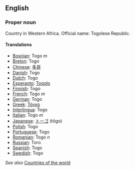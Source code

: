 ==English==

===Proper noun===

Country in Western Africa. Official name: Togolese Republic.

====Translations====

*[[Bosnian]]: Togo ''m''
*[[Breton]]: Togo
*[[Chinese]]: [[多哥]]
*[[Danish]]: Togo
*[[Dutch]]: Togo
*[[Esperanto]]: [[Togolo]]
*[[Finnish]]: Togo
*[[French]]: Togo ''m''
*[[German]]: Togo
*[[Greek]]: [[Τόγκο]]
*[[Interlingua]]: Togo
*[[Italian]]: Togo ''m''
*[[Japanese]]: [[トーゴ]] (tōgo)
*[[Polish]]: Togo
*[[Portuguese]]: Togo
*[[Romanian]]: Togo ''n''
*[[Russian]]: Того
*[[Spanish]]: Togo
*[[Swedish]]: Togo

''See also'' [[Countries of the world]]